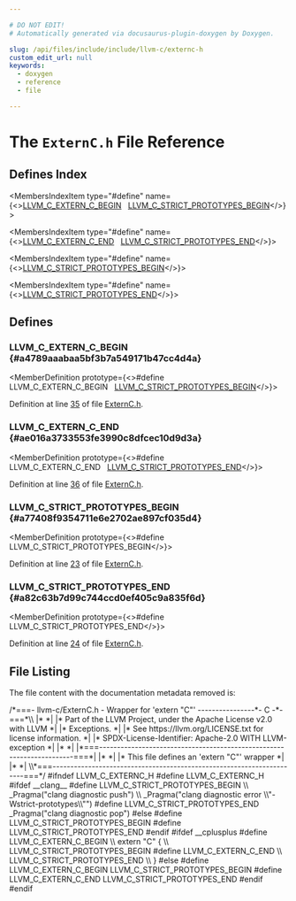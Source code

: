 ```yaml
---

# DO NOT EDIT!
# Automatically generated via docusaurus-plugin-doxygen by Doxygen.

slug: /api/files/include/include/llvm-c/externc-h
custom_edit_url: null
keywords:
  - doxygen
  - reference
  - file

---
```





# The `ExternC.h` File Reference

<DoxygenPage pluginConfig={pluginConfig}>



## Defines Index

<MembersIndex>

<MembersIndexItem
  type="#define"
  name={<><a href="#a4789aaabaa5bf3b7a549171b47cc4d4a">LLVM&#95;C&#95;EXTERN&#95;C&#95;BEGIN</a>&nbsp;&nbsp;&nbsp;<a href="#a77408f9354711e6e2702ae897cf035d4">LLVM&#95;C&#95;STRICT&#95;PROTOTYPES&#95;BEGIN</a></>}>
</MembersIndexItem>

<MembersIndexItem
  type="#define"
  name={<><a href="#ae016a3733553fe3990c8dfcec10d9d3a">LLVM&#95;C&#95;EXTERN&#95;C&#95;END</a>&nbsp;&nbsp;&nbsp;<a href="#a82c63b7d99c744ccd0ef405c9a835f6d">LLVM&#95;C&#95;STRICT&#95;PROTOTYPES&#95;END</a></>}>
</MembersIndexItem>

<MembersIndexItem
  type="#define"
  name={<><a href="#a77408f9354711e6e2702ae897cf035d4">LLVM&#95;C&#95;STRICT&#95;PROTOTYPES&#95;BEGIN</a></>}>
</MembersIndexItem>

<MembersIndexItem
  type="#define"
  name={<><a href="#a82c63b7d99c744ccd0ef405c9a835f6d">LLVM&#95;C&#95;STRICT&#95;PROTOTYPES&#95;END</a></>}>
</MembersIndexItem>

</MembersIndex>


<SectionDefinition>

## Defines

### LLVM&#95;C&#95;EXTERN&#95;C&#95;BEGIN {#a4789aaabaa5bf3b7a549171b47cc4d4a}

<MemberDefinition
  prototype={<>#define LLVM&#95;C&#95;EXTERN&#95;C&#95;BEGIN&nbsp;&nbsp;&nbsp;<a href="#a77408f9354711e6e2702ae897cf035d4">LLVM&#95;C&#95;STRICT&#95;PROTOTYPES&#95;BEGIN</a></>}>

Definition at line <a href="#l00035">35</a> of file <a href="/docs/api/files/include/include/llvm-c/externc-h">ExternC.h</a>.
</MemberDefinition>

### LLVM&#95;C&#95;EXTERN&#95;C&#95;END {#ae016a3733553fe3990c8dfcec10d9d3a}

<MemberDefinition
  prototype={<>#define LLVM&#95;C&#95;EXTERN&#95;C&#95;END&nbsp;&nbsp;&nbsp;<a href="#a82c63b7d99c744ccd0ef405c9a835f6d">LLVM&#95;C&#95;STRICT&#95;PROTOTYPES&#95;END</a></>}>

Definition at line <a href="#l00036">36</a> of file <a href="/docs/api/files/include/include/llvm-c/externc-h">ExternC.h</a>.
</MemberDefinition>

### LLVM&#95;C&#95;STRICT&#95;PROTOTYPES&#95;BEGIN {#a77408f9354711e6e2702ae897cf035d4}

<MemberDefinition
  prototype={<>#define LLVM&#95;C&#95;STRICT&#95;PROTOTYPES&#95;BEGIN</>}>

Definition at line <a href="#l00023">23</a> of file <a href="/docs/api/files/include/include/llvm-c/externc-h">ExternC.h</a>.
</MemberDefinition>

### LLVM&#95;C&#95;STRICT&#95;PROTOTYPES&#95;END {#a82c63b7d99c744ccd0ef405c9a835f6d}

<MemberDefinition
  prototype={<>#define LLVM&#95;C&#95;STRICT&#95;PROTOTYPES&#95;END</>}>

Definition at line <a href="#l00024">24</a> of file <a href="/docs/api/files/include/include/llvm-c/externc-h">ExternC.h</a>.
</MemberDefinition>

</SectionDefinition>

## File Listing

The file content with the documentation metadata removed is:

<ProgramListing>

<Link id="l00001" /><CodeLine lineNumber="1"><Highlight kind="comment">/&#42;===- llvm-c/ExternC.h - Wrapper for &#39;extern &quot;C&quot;&#39; ----------------&#42;- C -&#42;-===&#42;\\</Highlight></CodeLine>
<Link id="l00002" /><CodeLine lineNumber="2"><Highlight kind="comment">|&#42;                                                                            &#42;|</Highlight></CodeLine>
<Link id="l00003" /><CodeLine lineNumber="3"><Highlight kind="comment">|&#42; Part of the LLVM Project, under the Apache License v2.0 with LLVM          &#42;|</Highlight></CodeLine>
<Link id="l00004" /><CodeLine lineNumber="4"><Highlight kind="comment">|&#42; Exceptions.                                                                &#42;|</Highlight></CodeLine>
<Link id="l00005" /><CodeLine lineNumber="5"><Highlight kind="comment">|&#42; See https://llvm.org/LICENSE.txt for license information.                  &#42;|</Highlight></CodeLine>
<Link id="l00006" /><CodeLine lineNumber="6"><Highlight kind="comment">|&#42; SPDX-License-Identifier: Apache-2.0 WITH LLVM-exception                    &#42;|</Highlight></CodeLine>
<Link id="l00007" /><CodeLine lineNumber="7"><Highlight kind="comment">|&#42;                                                                            &#42;|</Highlight></CodeLine>
<Link id="l00008" /><CodeLine lineNumber="8"><Highlight kind="comment">|&#42;===----------------------------------------------------------------------===&#42;|</Highlight></CodeLine>
<Link id="l00009" /><CodeLine lineNumber="9"><Highlight kind="comment">|&#42;                                                                            &#42;|</Highlight></CodeLine>
<Link id="l00010" /><CodeLine lineNumber="10"><Highlight kind="comment">|&#42; This file defines an &#39;extern &quot;C&quot;&#39; wrapper                                  &#42;|</Highlight></CodeLine>
<Link id="l00011" /><CodeLine lineNumber="11"><Highlight kind="comment">|&#42;                                                                            &#42;|</Highlight></CodeLine>
<Link id="l00012" /><CodeLine lineNumber="12"><Highlight kind="comment">\\&#42;===----------------------------------------------------------------------===&#42;/</Highlight><Highlight kind="normal"></Highlight></CodeLine>
<Link id="l00013" /><CodeLine lineNumber="13"><Highlight kind="normal"></Highlight></CodeLine>
<Link id="l00014" /><CodeLine lineNumber="14"><Highlight kind="normal"></Highlight><Highlight kind="preprocessor">#ifndef LLVM&#95;C&#95;EXTERNC&#95;H</Highlight><Highlight kind="normal"></Highlight></CodeLine>
<Link id="l00015" /><CodeLine lineNumber="15"><Highlight kind="normal"></Highlight><Highlight kind="preprocessor">#define LLVM&#95;C&#95;EXTERNC&#95;H</Highlight><Highlight kind="normal"></Highlight></CodeLine>
<Link id="l00016" /><CodeLine lineNumber="16"><Highlight kind="normal"></Highlight></CodeLine>
<Link id="l00017" /><CodeLine lineNumber="17"><Highlight kind="normal"></Highlight><Highlight kind="preprocessor">#ifdef &#95;&#95;clang&#95;&#95;</Highlight><Highlight kind="normal"></Highlight></CodeLine>
<Link id="l00018" /><CodeLine lineNumber="18"><Highlight kind="normal"></Highlight><Highlight kind="preprocessor">#define LLVM&#95;C&#95;STRICT&#95;PROTOTYPES&#95;BEGIN                                         \\</Highlight></CodeLine>
<Link id="l00019" /><CodeLine lineNumber="19"><Highlight kind="preprocessor">  &#95;Pragma(&quot;clang diagnostic push&quot;)                                             \\</Highlight></CodeLine>
<Link id="l00020" /><CodeLine lineNumber="20"><Highlight kind="preprocessor">      &#95;Pragma(&quot;clang diagnostic error \\&quot;-Wstrict-prototypes\\&quot;&quot;)</Highlight><Highlight kind="normal"></Highlight></CodeLine>
<Link id="l00021" /><CodeLine lineNumber="21"><Highlight kind="normal"></Highlight><Highlight kind="preprocessor">#define LLVM&#95;C&#95;STRICT&#95;PROTOTYPES&#95;END &#95;Pragma(&quot;clang diagnostic pop&quot;)</Highlight><Highlight kind="normal"></Highlight></CodeLine>
<Link id="l00022" /><CodeLine lineNumber="22"><Highlight kind="normal"></Highlight><Highlight kind="preprocessor">#else</Highlight><Highlight kind="normal"></Highlight></CodeLine>
<Link id="l00023" /><CodeLine lineNumber="23" lineLink="#a77408f9354711e6e2702ae897cf035d4"><Highlight kind="normal"></Highlight><Highlight kind="preprocessor">#define LLVM&#95;C&#95;STRICT&#95;PROTOTYPES&#95;BEGIN</Highlight><Highlight kind="normal"></Highlight></CodeLine>
<Link id="l00024" /><CodeLine lineNumber="24" lineLink="#a82c63b7d99c744ccd0ef405c9a835f6d"><Highlight kind="normal"></Highlight><Highlight kind="preprocessor">#define LLVM&#95;C&#95;STRICT&#95;PROTOTYPES&#95;END</Highlight><Highlight kind="normal"></Highlight></CodeLine>
<Link id="l00025" /><CodeLine lineNumber="25"><Highlight kind="normal"></Highlight><Highlight kind="preprocessor">#endif</Highlight><Highlight kind="normal"></Highlight></CodeLine>
<Link id="l00026" /><CodeLine lineNumber="26"><Highlight kind="normal"></Highlight></CodeLine>
<Link id="l00027" /><CodeLine lineNumber="27"><Highlight kind="normal"></Highlight><Highlight kind="preprocessor">#ifdef &#95;&#95;cplusplus</Highlight><Highlight kind="normal"></Highlight></CodeLine>
<Link id="l00028" /><CodeLine lineNumber="28"><Highlight kind="normal"></Highlight><Highlight kind="preprocessor">#define LLVM&#95;C&#95;EXTERN&#95;C&#95;BEGIN                                                  \\</Highlight></CodeLine>
<Link id="l00029" /><CodeLine lineNumber="29"><Highlight kind="preprocessor">  extern &quot;C&quot; &#123;                                                                 \\</Highlight></CodeLine>
<Link id="l00030" /><CodeLine lineNumber="30"><Highlight kind="preprocessor">  LLVM&#95;C&#95;STRICT&#95;PROTOTYPES&#95;BEGIN</Highlight><Highlight kind="normal"></Highlight></CodeLine>
<Link id="l00031" /><CodeLine lineNumber="31"><Highlight kind="normal"></Highlight><Highlight kind="preprocessor">#define LLVM&#95;C&#95;EXTERN&#95;C&#95;END                                                    \\</Highlight></CodeLine>
<Link id="l00032" /><CodeLine lineNumber="32"><Highlight kind="preprocessor">  LLVM&#95;C&#95;STRICT&#95;PROTOTYPES&#95;END                                                 \\</Highlight></CodeLine>
<Link id="l00033" /><CodeLine lineNumber="33"><Highlight kind="preprocessor">  &#125;</Highlight><Highlight kind="normal"></Highlight></CodeLine>
<Link id="l00034" /><CodeLine lineNumber="34"><Highlight kind="normal"></Highlight><Highlight kind="preprocessor">#else</Highlight><Highlight kind="normal"></Highlight></CodeLine>
<Link id="l00035" /><CodeLine lineNumber="35" lineLink="#a4789aaabaa5bf3b7a549171b47cc4d4a"><Highlight kind="normal"></Highlight><Highlight kind="preprocessor">#define LLVM&#95;C&#95;EXTERN&#95;C&#95;BEGIN LLVM&#95;C&#95;STRICT&#95;PROTOTYPES&#95;BEGIN</Highlight><Highlight kind="normal"></Highlight></CodeLine>
<Link id="l00036" /><CodeLine lineNumber="36" lineLink="#ae016a3733553fe3990c8dfcec10d9d3a"><Highlight kind="normal"></Highlight><Highlight kind="preprocessor">#define LLVM&#95;C&#95;EXTERN&#95;C&#95;END LLVM&#95;C&#95;STRICT&#95;PROTOTYPES&#95;END</Highlight><Highlight kind="normal"></Highlight></CodeLine>
<Link id="l00037" /><CodeLine lineNumber="37"><Highlight kind="normal"></Highlight><Highlight kind="preprocessor">#endif</Highlight><Highlight kind="normal"></Highlight></CodeLine>
<Link id="l00038" /><CodeLine lineNumber="38"><Highlight kind="normal"></Highlight></CodeLine>
<Link id="l00039" /><CodeLine lineNumber="39"><Highlight kind="normal"></Highlight><Highlight kind="preprocessor">#endif</Highlight></CodeLine>

</ProgramListing>

</DoxygenPage>
